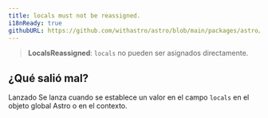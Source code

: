 ```yaml
---
title: locals must not be reassigned.
i18nReady: true
githubURL: https://github.com/withastro/astro/blob/main/packages/astro/src/core/errors/errors-data.ts
---
```


> **LocalsReassigned**: `locals` no pueden ser asignados directamente.

## ¿Qué salió mal?
Lanzado
Se lanza cuando se establece un valor en el campo `locals` en el objeto global Astro o en el contexto.
